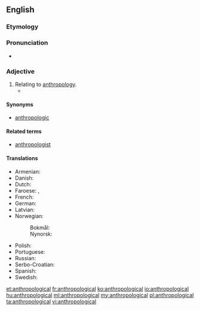 ==English==

===Etymology===
{{suffix|anthropology|ical|lang=en}}

===Pronunciation===
* {{a|US}} {{IPA|/æn.θrə.pə.lɑdʒikəl/|lang=en}}<!--/æn.θɹoʊ.poʊ.lɑd͡ʒ.ɪk.əl/?-->

===Adjective===
{{en-adj}}

# Relating to [[anthropology]].
#*{{quote-magazine|year=2012|month=March-April
|author=John T. Jost
|title=Social Justice: Is It in Our Nature (and Our Future)?
|volume=100|issue=2|page=162
|magazine={{w|American Scientist}}
|url=http://www.americanscientist.org/bookshelf/pub/social-justice-is-it-in-our-nature-and-our-future
|passage=He draws eclectically on studies of baboons, descriptive '''anthropological''' accounts of hunter-gatherer societies and, in a few cases, the fossil record.}}

====Synonyms====
* [[anthropologic]]

====Related terms====
* [[anthropologist]]

====Translations====
{{trans-top|relating to anthropology}}
* Armenian: {{t|hy|մարդաբանական}}
* Danish: {{t|da|antropologisk}}
* Dutch: {{t+|nl|antropologisch}}
* Faroese: {{t|fo|mannfrøði-}}, {{t|fo|mannfrøðiligur}}
* French: {{t+|fr|anthropologique}}
* German: {{t+|de|anthropologisch}}
* Latvian: {{t|lv|antropoloģisks}}
* Norwegian:
*: Bokmål: {{t|no|antropologisk}}
*: Nynorsk: {{t|nn|antropologisk}}
{{trans-mid}}
* Polish: {{t+|pl|antropologiczny}}
* Portuguese: {{t|pt|antropológico}}
* Russian: {{t+|ru|антропологи́ческий}}
* Serbo-Croatian: {{t|sh|antropološki}}
* Spanish: {{t|es|antropológico|m}}
* Swedish: {{t|sv|antropologisk}}
{{trans-bottom}}

[[et:anthropological]]
[[fr:anthropological]]
[[ko:anthropological]]
[[io:anthropological]]
[[hu:anthropological]]
[[ml:anthropological]]
[[my:anthropological]]
[[pl:anthropological]]
[[ta:anthropological]]
[[vi:anthropological]]